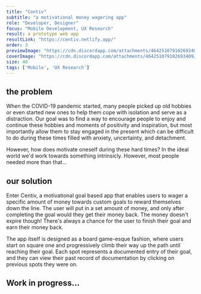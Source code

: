 ```yaml
---
title: "Centiv"
subtitle: "a motivational money wagering app"
role: "Developer, Designer"
focus: "Mobile Development, UX Research"
result: a prototype web app
resultLink: "https://centiv.netlify.app/"
order: 3
previewImage: "https://cdn.discordapp.com/attachments/464251079102693409/943776630369832981/Centiv-Loop.gif"
coverImage: "https://cdn.discordapp.com/attachments/464251079102693409/943771479517065256/Frame_461.png"
size: 40
tags: ['Mobile', 'UX Research']
---
```





## the problem
When the COVID-19 pandemic started, many people picked up old hobbies or even started new ones to help them cope with isolation and serve as a distraction.
Our goal was to find a way to encourage people to enjoy and continue these hobbies and moments of positivity and inspiration, but most importantly allow them to stay engaged in the present which can be difficult to do during these times filled with anxiety, uncertainty, and detachment.

However, how does motivate oneself during these hard times? In the ideal world we'd work towards something intrinsicly. However, most people needed more than that...

## our solution
Enter Centiv, a motivational goal based app that enables users to wager a specific amount of money towards custom goals to reward themselves down the line. The user will put in a set amount of money, and only after completing the goal would they get their money back.
The money doesn't expire though! There's always a chance for the user to finish their goal and earn their money back.

The app itself is designed as a board game-esque fashion, where users start on square one and progressively climb their way up the path until reaching their goal. Each spot represents a documented entry of their goal, and they can view their past record of documentation by clicking on previous spots they were on.

## Work in progress...